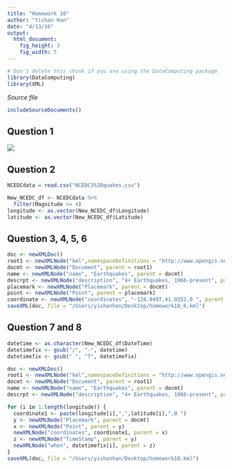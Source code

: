 ```yaml
---
title: "Homework 10"
author: "Yishan Han"
date: "4/13/16"
output: 
  html_document:
    fig_height: 3
    fig_width: 5
---
```

<!-- Don't edit in between this line and the one below -->
```r
# Don't delete this chunk if you are using the DataComputing package
library(DataComputing)
library(XML)
```
*Source file* 
```r
includeSourceDocuments()
```
<!-- Don't edit the material above this line -->

## Question 1

![](IMG_1895.jpg)

## Question 2
```r
NCEDCdata = read.csv("NCEDC3%2Bquakes.csv")

New_NCEDC_df <- NCEDCdata %>% 
  filter(Magnitude >= 4)
longitude <- as.vector(New_NCEDC_df$Longitude)
latitude <- as.vector(New_NCEDC_df$Latitude)
```

## Question 3, 4, 5, 6
```r
doc <- newXMLDoc()
root1 <- newXMLNode("kml",namespaceDefinitions = "http://www.opengis.net/kml/2.2", doc = doc)
docmt <- newXMLNode("Document", parent = root1)
name <- newXMLNode("name", "Earthquakes", parent = docmt)  
descrpt <- newXMLNode("description", "4+ Earthquakes, 1966-present", parent = docmt)
placemark <- newXMLNode("Placemark", parent = docmt)
point <- newXMLNode("Point", parent = placemark)
coordinate <- newXMLNode("coordinates", "-124.9497,41.0352,0 ", parent = point)
saveXML(doc, file = "/Users/yishanhan/Desktop/homework10_6.kml")
```

## Question 7 and 8
```r
datetime <- as.character(New_NCEDC_df$DateTime) 
datetimefix <- gsub("/", "-", datetime)
datetimefix <- gsub(" ", "T", datetimefix) 

doc <- newXMLDoc()
root1 <- newXMLNode("kml",namespaceDefinitions = "http://www.opengis.net/kml/2.2", doc = doc)
docmt <- newXMLNode("Document", parent = root1)
name <- newXMLNode("name", "Earthquakes", parent = docmt)  
descrpt <- newXMLNode("description", "4+ Earthquakes, 1966-present", parent = docmt)

for (i in 1:length(longitude)) {
  coordinate1 <- paste(longitude[i],",",latitude[i],",0 ")
  y <- newXMLNode("Placemark", parent = docmt) 
  x <- newXMLNode("Point", parent = y)
  newXMLNode("coordinates", coordinate1, parent = x)
  z <- newXMLNode("TimeStamp", parent = y)
  newXMLNode("when", datetimefix[i], parent = z)
}  
saveXML(doc, file = "/Users/yishanhan/Desktop/homework10.kml")
```



